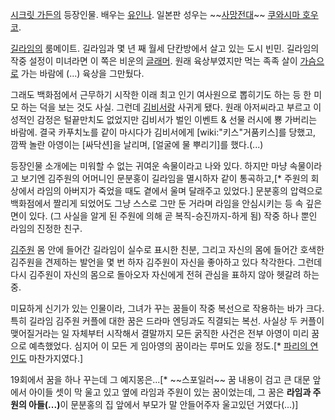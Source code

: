 [[시크릿 가든(드라마)|시크릿 가든]]의 등장인물. 배우는 [[유인나]]. 일본판 성우는 ~~[[사망전대]]~~ [[쿠와시마 호우코]].

[[길라임]]의 룸메이트. 길라임과 몇 년 째 월세 단칸방에서 살고 있는 도시 빈민. 길라임의 작중 설정이 미녀라면 이 쪽은 비운의 [[글래머]]. 원래 육상부였지만 먹는 족족 살이 [[가슴]]으로 가는 바람에 (...) 육상을 그만뒀다. 
 
그래도 백화점에서 근무하기 시작한 이래 최고 인기 여사원으로 뽑히기도 하는 등 한 미모 하는 덕을 보는 것도 사실. 그런데 [[김비서]]랑 사귀게 됐다. 원래 아저씨라고 부르고 이성적인 감정은 털끝만치도 없었지만 김비서가 벌인 이벤트 & 선물 러시에 뿅 가버리는 바람에. 결국 카푸치노를 같이 마시다가 김비서에게 [wiki:"키스"거품키스]를 당했고, 깜짝 놀란 아영이는 [싸닥션]을 날리며, [얼굴에 물 뿌리기]를 했다.(...)

등장인물 소개에는 미워할 수 없는 귀여운 속물이라고 나와 있다. 하지만 마냥 속물이라고 보기엔 김주원의 어머니인 문분홍이 길라임을 멸시하자 같이 통곡하고,[* 주원의 회상에서 라임의 아버지가 죽었을 때도 곁에서 울며 달래주고 있었다.] 문분홍의 압력으로 백화점에서 짤리게 되었어도  그냥 스스로 그만 둔 거라며 라임을 안심시키는 등 속 깊은 면이 있다. (그 사실을 알게 된 주원에 의해 곧 복직-승진까지-하게 됨) 작중 하나 뿐인 라임의 진정한 친구.

[[김주원(시크릿 가든(드라마))|김주원]] 몸 안에 들어간 길라임이 실수로 표시한 친분, 그리고 자신의 몸에 들어간 호색한 김주원을 견제하는 발언을 몇 번 하자 김주원이 자신을 좋아하고 있다 착각한다. 그런데 다시 김주원이 자신의 몸으로 돌아오자 자신에게 전혀 관심을 표하지 않아 헷갈려 하는 중. 

미묘하게 신기가 있는 인물이라, 그녀가 꾸는 꿈들이 작중 복선으로 작용하는 바가 크다. 특히 길라임 김주원 커플에 대한 꿈은 드라마 엔딩과도 직결되는 복선. 사실상 두 커플이 맺어질거라는 일 자체부터 시작해서 결말까지 모든 굵직한 사건은 전부 아영이 미리 꿈으로 예측했었다. 심지어 이 모든 게 임아영의 꿈이라는 루머도 있을 정도.[* [[파리의 연인]]도 마찬가지였다.]

19회에서 꿈을 하나 꾸는데 그 예지몽은...[* ~~스포일러~~ 꿈 내용이 검고 큰 대문 앞에서 아이들 셋이 막 울고 있고 옆에 라임과 주원이 있는 꿈이었는데, 그 꿈은 '''라임과 주원의 아들(...)'''이 문분홍의 집 앞에서 부모가 말 안들어주자 울고있던 거였다(...)] 
